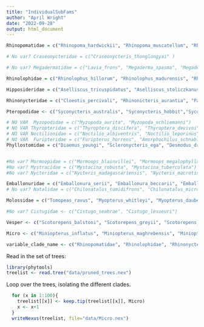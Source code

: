 ```yaml
---
title: "IndividualSubFams"
author: "April Wright"
date: "2022-09-28"
output: html_document
---
```


```r
Rhinopomatidae = c("Rhinopoma_hardwickii", "Rhinopoma_muscatellum", "Rhinopoma_macinnesi", "Rhinopoma_microphyllum", "Rhinopoma_hadramauticum")

# No var? Craseonycteridae = c("Craseonycteris_thonglongyai" )

# No var? Megadermatidae = c("Lavia_frons", "Megaderma_spasma", "Megaderma_lyra", "Megaderma_lyra","Eudiscoderma_thongareeae")

Rhinolophidae = c("Rhinolophus_hillorum", "Rhinolophus_madurensis", "Rhinolophus_landeri", "Rhinolophus_alcyone", "Rhinolophus_hipposideros", "Rhinolophus_swinnyi", "Rhinolophus_capensis", "Rhinolophus_simulator", "Rhinolophus_denti", "Rhinolophus_rufus", "Rhinolophus_blasii", "Rhinolophus_xinanzhongguoensis", "Rhinolophus_clivosus", "Rhinolophus_ferrumequinum", "Rhinolophus_eloquens", "Rhinolophus_mossambicus", "Rhinolophus_huananus", "Rhinolophus_fumigatus", "Rhinolophus_hilli", "Rhinolophus_hildebrandtii", "Rhinolophus_mabuensis", "Rhinolophus_cohenae", "Rhinolophus_smithersi", "Rhinolophus_canuti", "Rhinolophus_subbadius", "Rhinolophus_darlingi", "Rhinolophus_convexus", "Rhinolophus_ruwenzorii", "Rhinolophus_maclaudi", "Rhinolophus_mehelyi", "Rhinolophus_euryale", "Rhinolophus_yunanensis", "Rhinolophus_pearsonii", "Rhinolophus_euryotis", "Rhinolophus_arcuatus", "Rhinolophus_creaghi", "Rhinolophus_kahuzi", "Rhinolophus_subrufus", "Rhinolophus_coelophyllus", "Rhinolophus_shameli", "Rhinolophus_bocharicus", "Rhinolophus_stheno", "Rhinolophus_affinis", "Rhinolophus_sinicus", "Rhinolophus_thomasi", "Rhinolophus_rouxii", "Rhinolophus_acuminatus", "Rhinolophus_inops", "Rhinolophus_nereis", "Rhinolophus_malayanus", "Rhinolophus_luctoides", "Rhinolophus_chaseni", "Rhinolophus_paradoxolophus", "Rhinolophus_marshalli", "Rhinolophus_osgoodi", "Rhinolophus_mitratus", "Rhinolophus_adami", "Rhinolophus_macrotis", "Rhinolophus_siamensis", "Rhinolophus_shortridgei", "Rhinolophus_rex", "Rhinolophus_celebensis", "Rhinolophus_sakejiensis", "Rhinolophus_virgo", "Rhinolophus_philippinensis", "Rhinolophus_keyensis", "Rhinolophus_megaphyllus", "Rhinolophus_robinsoni", "Rhinolophus_borneensis", "Rhinolophus_thailandensis", "Rhinolophus_cognatus", "Rhinolophus_schnitzleri", "Rhinolophus_maendeleo", "Rhinolophus_lepidus", "Rhinolophus_pusillus", "Rhinolophus_montanus", "Rhinolophus_guineensis", "Rhinolophus_formosae", "Rhinolophus_trifoliatus", "Rhinolophus_sedulus", "Rhinolophus_deckenii", "Rhinolophus_ziama", "Rhinolophus_willardi", "Rhinolophus_luctus", "Rhinolophus_silvestris", "Rhinolophus_francisi", "Rhinolophus_beddomei")

Hipposideridae = c("Aselliscus_tricuspidatus", "Aselliscus_stoliczkanus", "Asellia_arabica", "Asellia_tridens", "Asellia_patrizii", "Paracoelops_megalotis", "Coelops_frithii", "Coelops_hirsutus", "Coelops_robinsoni", "Triaenops_afer", "Triaenops_rufus", "Triaenops_parvus", "Triaenops_persicus", "Triaenops_menamena", "Hipposideros_nequam", "Hipposideros_calcaratus", "Hipposideros_camerunensis", "Hipposideros_caffer", "Hipposideros_wollastoni", "Hipposideros_abae", "Hipposideros_beatus", "Hipposideros_lamottei", "Hipposideros_ruber", "Hipposideros_fuliginosus", "Hipposideros_doriae", "Hipposideros_dyacorum", "Hipposideros_fulvus", "Hipposideros_halophyllus", "Hipposideros_muscinus", "Hipposideros_macrobullatus", "Hipposideros_ater", "Hipposideros_ridleyi", "Hipposideros_cineraceus", "Hipposideros_speoris", "Hipposideros_khaokhouayensis", "Hipposideros_megalotis", "Hipposideros_rotalis", "Hipposideros_pomona", "Hipposideros_bicolor", "Hipposideros_sorenseni", "Hipposideros_cervinus", "Hipposideros_galeritus", "Hipposideros_pygmaeus", "Hipposideros_orbiculus", "Hipposideros_papua", "Hipposideros_coxi", "Hipposideros_curtus", "Hipposideros_jonesi", "Hipposideros_breviceps", "Hipposideros_marisae", "Hipposideros_boeadii", "Hipposideros_semoni", "Hipposideros_stenotis", "Hipposideros_alongensis", "Hipposideros_lekaguli", "Hipposideros_turpis", "Hipposideros_maggietaylorae", "Hipposideros_pratti", "Hipposideros_scutinares", "Hipposideros_lylei", "Hipposideros_corynophyllus", "Hipposideros_dinops", "Hipposideros_pelingensis", "Hipposideros_thomensis", "Hipposideros_demissus", "Hipposideros_diadema", "Hipposideros_lankadiva", "Hipposideros_edwardshilli", "Hipposideros_durgadasi", "Hipposideros_larvatus", "Hipposideros_hypophyllus", "Hipposideros_grandis", "Hipposideros_griffini", "Hipposideros_pendelburyi", "Hipposideros_armiger", "Hipposideros_coronatus", "Hipposideros_madurae", "Hipposideros_obscurus", "Hipposideros_inexpectatus", "Anthops_ornatus", "Hipposideros_einnaythu", "Hipposideros_sumbae", "Hipposideros_cyclops", "Hipposideros_crumeniferus", "Hipposideros_vittatus", "Hipposideros_gigas", "Hipposideros_inornatus", "Hipposideros_commersoni")

Rhinonycteridae = c("Cloeotis_percivali", "Rhinonicteris_aurantia", "Paratriaenops_pauliani", "Paratriaenops_auritus", "Paratriaenops_furculus")

Pteropodidae <- c("Syconycteris_australis", "Syconycteris_hobbit","Syconycteris_carolinae", "Macroglossus_sobrinus", "Macroglossus_minimus", "Harpyionycteris_whiteheadi", "Harpyionycteris_celebensis", "Rousettus_bidens", "Dobsonia_chapmani", "Dobsonia_moluccensis", "Dobsonia_emersa", "Dobsonia_inermis", "Dobsonia_praedatrix", "Dobsonia_anderseni", "Dobsonia_minor", "Dobsonia_exoleta", "Dobsonia_peronii", "Dobsonia_viridis", "Dobsonia_pannietensis", "Dobsonia_beauforti", "Dobsonia_crenulata", "Nyctimene_draconilla", "Nyctimene_certans", "Nyctimene_robinsoni", "Nyctimene_cephalotes", "Nyctimene_masalai", "Nyctimene_albiventer", "Nyctimene_keasti", "Nyctimene_vizcaccia", "Nyctimene_minutus", "Nyctimene_cyclotis", "Nyctimene_sanctacrucis", "Nyctimene_major", "Nyctimene_rabori", "Nyctimene_aello", "Nyctimene_malaitensis", "Paranyctimene_tenax", "Paranyctimene_raptor", "Eidolon_helvum", "Eidolon_dupreanum", "Pteralopex_anceps", "Pteralopex_pulchra", "Pteralopex_flanneryi", "Pteralopex_taki", "Pteralopex_atrata", "Mirimiri_acrodonta", "Rousettus_linduensis", "Desmalopex_microleucopterus", "Melonycteris_melanops", "Melonycteris_woodfordi", "Melonycteris_fardoulisi", "Styloctenium_wallacei", "Styloctenium_mindorensis", "Pteropus_capistratus", "Pteropus_howensis", "Pteropus_aruensis", "Pteropus_samoensis", "Pteropus_rayneri", "Pteropus_anetianus", "Pteropus_faunulus", "Pteropus_tuberculatus", "Pteropus_nitendiensis", "Pteropus_intermedius", "Pteropus_temminckii", "Pteropus_fundatus", "Pteropus_keyensis", "Pteropus_ornatus", "Pteropus_personatus", "Pteropus_pohlei", "Pteropus_mariannus", "Pteropus_yapensis", "Pteropus_pelewensis", "Pteropus_loochoensis", "Pteropus_admiralitatum", "Pteropus_tonganus", "Pteropus_speciosus", "Pteropus_conspicillatus", "Pteropus_hypomelanus", "Pteropus_griseus", "Pteropus_alecto", "Pteropus_ualanus", "Pteropus_neohibernicus", "Pteropus_poliocephalus", "Pteropus_ocularis", "Pteropus_dasymallus", "Pteropus_melanopogon", "Pteropus_pumilus", "Pteropus_chrysoproctus", "Pteropus_rennelli", "Pteropus_brunneus", "Pteropus_vampyrus", "Pteropus_rodricensis", "Pteropus_giganteus", "Pteropus_lylei", "Pteropus_niger", "Pteropus_aldabrensis", "Pteropus_rufus", "Pteropus_seychellensis", "Pteropus_argentatus", "Pteropus_livingstonii", "Pteropus_pselaphon", "Pteropus_voeltzkowi", "Pteropus_scapulatus", "Pteropus_caniceps", "Pteropus_melanotus", "Pteropus_vetulus", "Pteropus_cognatus", "Pteropus_lombocensis", "Pteropus_tokudae", "Pteropus_molossinus", "Pteropus_pelagicus", "Pteropus_pilosus", "Pteropus_gilliardorum", "Pteropus_mahaganus", "Pteropus_woodfordi", "Pteropus_subniger", "Pteropus_macrotis", "Acerodon_mackloti", "Acerodon_celebensis", "Acerodon_leucotis", "Acerodon_jubatus", "Acerodon_humilis", "Casinycteris_ophiodon", "Casinycteris_campomaanensis", "Casinycteris_argynnis", "Scotonycteris_zenkeri", "Scotonycteris_occidentalis", "Scotonycteris_bergmansi", "Rousettus_amplexicaudatus", "Rousettus_spinalatus", "Rousettus_celebensis", "Rousettus_obliviosus", "Rousettus_madagascariensis", "Rousettus_leschenaultii", "Rousettus_aegyptiacus", "Megaloglossus_woermanni", "Megaloglossus_azagnyi", "Myonycteris_relicta", "Myonycteris_torquata", "Myonycteris_brachycephala", "Myonycteris_angolensis", "Hypsignathus_monstrosus", "Epomops_buettikoferi", "Epomops_dobsonii", "Epomops_franqueti", "Nanonycteris_veldkampii", "Epomophorus_crypturus", "Epomophorus_minimus", "Epomophorus_labiatus", "Epomophorus_anselli", "Epomophorus_grandis", "Micropteropus_pusillus", "Micropteropus_intermedius", "Epomophorus_angolensis", "Epomophorus_gambianus", "Epomophorus_wahlbergi", "Rousettus_lanosus", "Eonycteris_spelaea", "Eonycteris_robusta", "Eonycteris_major", "Thoopterus_suhaniahae", "Thoopterus_nigrescens", "Chironax_melanocephalus", "Aproteles_bulmerae", "Penthetor_lucasi", "Alionycteris_paucidentata", "Otopteropus_cartilagonodus", "Plerotes_anchietae", "Haplonycteris_fischeri", "Notopteris_neocaledonica", "Notopteris_macdonaldi", "Aethalops_alecto", "Aethalops_aequalis", "Balionycteris_maculata", "Sphaerias_blanfordi", "Latidens_salimalii", "Dyacopterus_spadiceus", "Dyacopterus_brooksi", "Dyacopterus_rickarti", "Ptenochirus_jagori", "Ptenochirus_minor", "Megaerops_wetmorei", "Megaerops_niphanae", "Megaerops_kusnotoi", "Megaerops_ecaudatus", "Cynopterus_luzoniensis", "Cynopterus_sphinx", "Cynopterus_brachyotis", "Cynopterus_nusatenggara", "Cynopterus_minutus", "Cynopterus_horsfieldii", "Cynopterus_titthaecheilus")

# NO VAR  Myzopodidae = c("Myzopoda_aurita", "Myzopoda_schliemanni")
# NO VAR Thyropteridae = c("Thyroptera_discifera", "Thyroptera_devivoi", "Thyroptera_lavali", "Thyroptera_wynneae", "Thyroptera_tricolor")
# NO VAR Noctilionidae = c("Noctilio_albiventris", "Noctilio_leporinus")
# NO VAR  Furipteridae = c("Furipterus_horrens", "Amorphochilus_schnablii")
Phyllostomidae = c("Diaemus_youngi", "Scleronycteris_ega", "Desmodus_draculae", "Desmodus_rotundus", "Diphylla_ecaudata", "Lampronycteris_brachyotis", "Micronycteris_hirsuta", "Micronycteris_matses", "Micronycteris_megalotis", "Micronycteris_microtis", "Micronycteris_buriri", "Micronycteris_giovanniae", "Micronycteris_brosseti", "Micronycteris_yatesi", "Micronycteris_sanborni", "Micronycteris_minuta", "Micronycteris_schmidtorum", "Lonchorhina_aurita", "Lonchorhina_orinocensis", "Phylloderma_stenops", "Mimon_crenulatum", "Phyllostomus_latifolius", "Phyllostomus_latifolius", "Phyllostomus_elongatus", "Phyllostomus_hastatus", "Tonatia_bidens", "Tonatia_saurophila", "Phyllostomus_discolor", "Lophostoma_brasiliense", "Lophostoma_carrikeri", "Lophostoma_kalkoae", "Lophostoma_yasuni", "Lophostoma_schulzi", "Lophostoma_silvicolum", "Lophostoma_aequatorialis", "Lophostoma_evotis", "Lonchorhina_inusitata", "Mimon_cozumelae", "Macrophyllum_macrophyllum", "Mimon_koepckeae", "Trachops_cirrhosus", "Mimon_bennettii", "Chrotopterus_auritus", "Vampyrum_spectrum", "Xeronycteris_vieirai", "Platalina_genovensium", "Lonchophylla_chocoana", "Lonchophylla_peracchii", "Lonchophylla_fornicata", "Lonchophylla_orcesi", "Lonchophylla_robusta", "Lonchophylla_orienticollina", "Lonchophylla_handleyi", "Lonchophylla_inexpectata", "Lonchophylla_dekeyseri", "Lonchophylla_bokermanni", "Lionycteris_spurrelli", "Lonchophylla_hesperia", "Lonchophylla_concava", "Lonchophylla_mordax", "Lonchophylla_thomasi","Lonchophylla_thomasi", "Hsunycteris_pattoni", "Hsunycteris_cadenai", "Hsunycteris_thomasi", "Trinycteris_nicefori", "Glyphonycteris_behnii", "Glyphonycteris_sylvestris", "Glyphonycteris_daviesi", "Carollia_perspicillata", "Carollia_brevicauda", "Carollia_sowelli", "Carollia_subrufa", "Carollia_manu", "Carollia_castanea", "Carollia_benkeithi", "Rhinophylla_alethina", "Rhinophylla_fischerae", "Rhinophylla_pumilio", "Ametrida_centurio", "Pygoderma_bilabiatum", "Centurio_senex", "Sphaeronycteris_toxophyllum", "Stenoderma_rufum","Stenoderma_rufum", "Phyllops_falcatus", "Ardops_nichollsi", "Ariteus_flavescens", "Ectophylla_alba", "Artibeus_hirsutus", "Artibeus_inopinatus", "Artibeus_jamaicensis", "Artibeus_lituratus", "Artibeus_obscurus", "Artibeus_amplus", "Artibeus_planirostris", "Artibeus_fimbriatus", "Artibeus_fraterculus", "Artibeus_concolor", "Dermanura_anderseni", "Dermanura_rava", "Dermanura_glaucus", "Dermanura_gnomus", "Dermanura_bogotensis", "Dermanura_cinereus", "Dermanura_toltecus", "Dermanura_phaeotis", "Dermanura_watsoni", "Dermanura_incomitatus", "Dermanura_rosenbergii", "Dermanura_aztecus", "Enchisthenes_hartii", "Vampyressa_bidens", "Vampyressa_elisabethae", "Vampyressa_brocki", "Vampyressa_nymphaea", "Vampyressa_sinchi", "Chiroderma_vizottoi", "Chiroderma_salvini", "Chiroderma_improvisum", "Chiroderma_villosum", "Chiroderma_doriae", "Chiroderma_trinitatum", "Vampyressa_thyone", "Vampyressa_pusilla", "Vampyressa_melissa", "Mesophylla_macconnelli", "Vampyrodes_caraccioli", "Platyrrhinus_recifinus", "Platyrrhinus_nitelinea", "Platyrrhinus_guianensis", "Platyrrhinus_angustirostris", "Platyrrhinus_fusciventris", "Platyrrhinus_matapalensis", "Platyrrhinus_helleri", "Platyrrhinus_umbratus", "Platyrrhinus_brachycephalus", "Platyrrhinus_nigellus", "Platyrrhinus_vittatus", "Platyrrhinus_albericoi", "Platyrrhinus_masu", "Platyrrhinus_ismaeli", "Platyrrhinus_dorsalis", "Platyrrhinus_infuscus", "Platyrrhinus_aurarius", "Platyrrhinus_lineatus", "Platyrrhinus_chocoensis","Uroderma_bilobatum", "Uroderma_bakeri", "Uroderma_magnirostrum", "Sturnira_paulsoni", "Sturnira_angeli", "Sturnira_luisi", "Sturnira_lilium", "Sturnira_bakeri", "Sturnira_parvidens", "Sturnira_erythromos", "Sturnira_mistratensis", "Sturnira_burtonlimi", "Sturnira_oporaphilum", "Sturnira_ludovici", "Sturnira_hondurensis", "Sturnira_tildae", "Sturnira_perla", "Sturnira_magna", "Sturnira_sorianoi", "Sturnira_bogotensis", "Sturnira_mordax", "Sturnira_koopmanhilli", "Sturnira_aratathomasi", "Sturnira_nana", "Sturnira_bidens", "Monophyllus_plethodon", "Monophyllus_redmani", "Glossophaga_morenoi", "Glossophaga_longirostris", "Glossophaga_leachii", "Glossophaga_commissarisi", "Glossophaga_soricina", "Leptonycteris_curasoae", "Leptonycteris_yerbabuenae", "Leptonycteris_nivalis", "Erophylla_bombifrons", "Erophylla_sezekorni", "Phyllonycteris_aphylla", "Phyllonycteris_poeyi", "Brachyphylla_cavernarum", "Brachyphylla_nana", "Hylonycteris_underwoodi", "Lonchorhina_marinkellei", "Lonchorhina_fernandezi", "Lichonycteris_obscura", "Choeronycteris_mexicana", "Choeroniscus_minor", "Choeroniscus_periosus", "Choeroniscus_godmani","Musonycteris_harrisoni", "Anoura_cultrata", "Anoura_caudifer", "Anoura_luismanueli", "Anoura_canishina", "Anoura_latidens", "Anoura_geoffroyi", "Anoura_fistulata", "Macrotus_californicus", "Macrotus_waterhousii", "Neonycteris_pusilla", "Dryadonycteris_capixaba")


#No var? Mormoopidae = c("Mormoops_blainvillei", "Mormoops_megalophylla", "Pteronotus_personatus", "Pteronotus_davyi", "Pteronotus_gymnonotus", "Pteronotus_quadridens", "Pteronotus_macleayii", "Pteronotus_paraguanensis", "Pteronotus_parnellii")
#No var? Mystracidae = c("Mystacina_robusta", "Mystacina_tuberculata") 
#No var? Nycteridae = c("Nycteris_madagascariensis", "Nycteris_macrotis", "Nycteris_gambiensis", "Nycteris_aurita", "Nycteris_arge", "Nycteris_javanica", "Nycteris_tragata", "Nycteris_woodi", "Nycteris_major", "Nycteris_grandis", "Nycteris_hispida", "Nycteris_thebaica", "Nycteris_parisii", "Nycteris_vinsoni", "Nycteris_nana", "Nycteris_intermedia")

Emballonuridae = c("Emballonura_serii", "Emballonura_beccarii", "Emballonura_dianae", "Emballonura_monticola", "Emballonura_alecto", "Emballonura_furax", "Emballonura_raffrayana", "Emballonura_semicaudata", "Emballonura_tiavato", "Emballonura_atrata", "Coleura_seychellensis", "Coleura_kibomalandy", "Coleura_afra", "Peropteryx_leucoptera", "Peropteryx_pallidoptera", "Peropteryx_trinitatis", "Peropteryx_macrotis", "Peropteryx_kappleri", "Cormura_brevirostris", "Cyttarops_alecto", "Mosia_nigrescens", "Diclidurus_isabellus", "Diclidurus_scutatus", "Diclidurus_ingens", "Diclidurus_albus", "Balantiopteryx_plicata", "Balantiopteryx_io", "Balantiopteryx_infusca", "Rhynchonycteris_naso", "Saccopteryx_gymnura", "Saccopteryx_canescens", "Saccopteryx_antioquensis", "Saccopteryx_bilineata", "Saccopteryx_leptura", "Centronycteris_maximiliani", "Centronycteris_centralis", "Saccolaimus_flaviventris", "Saccolaimus_mixtus", "Saccolaimus_peli", "Saccolaimus_saccolaimus", "Taphozous_hildegardeae", "Taphozous_melanopogon", "Taphozous_troughtoni", "Taphozous_perforatus", "Taphozous_georgianus", "Taphozous_theobaldi", "Taphozous_achates", "Taphozous_nudiventris", "Taphozous_hamiltoni", "Taphozous_mauritianus", "Taphozous_kapalgensis", "Taphozous_longimanus", "Taphozous_australis", "Taphozous_hilli")
# No var? Natalidae = c("Chilonatalus_tumidifrons", "Chilonatalus_micropus", "Nyctiellus_lepidus", "Natalus_mexicanus", "Natalus_espiritosantensis", "Natalus_saturatus", "Natalus_tumidirostris", "Natalus_stramineus", "Natalus_primus", "Natalus_jamaicensis", "Natalus_major", "Natalus_lanatus")

Molossidae = c("Tomopeas_ravus", "Myopterus_whitleyi", "Myopterus_daubentonii", "Platymops_setiger", "Mormopterus_francoismoutoui", "Mormopterus_jugularis", "Cheiromeles_torquatus", "Cheiromeles_parvidens", "Tadarida_insignis", "Molossus_barnesi", "Tadarida_teniotis", "Tadarida_lobata", "Tadarida_fulminans", "Tadarida_australis", "Mormopterus_phrudus", "Molossus_currentium", "Mormopterus_loriae", "Mormopterus_doriae", "Mormopterus_minutus", "Mormopterus_halli", "Mormopterus_planiceps", "Mormopterus_beccarii", "Mormopterus_lumsdenae", "Mormopterus_kitcheneri", "Tadarida_ventralis", "Mormopterus_eleryi", "Mormopterus_acetabulosus", "Mormopterus_norfolkensis", "Sauromys_petrophilus", "Tadarida_brasiliensis", "Otomops_wroughtoni", "Otomops_formosus", "Otomops_papuensis", "Otomops_martiensseni", "Otomops_johnstonei", "Otomops_madagascariensis", "Otomops_secundus", "Molossops_mattogrossensis", "Cynomops_abrasus", "Cynomops_greenhalli", "Cynomops_mexicanus", "Cynomops_paranus", "Cynomops_planirostris", "Molossops_aequatorianus", "Molossops_temminckii", "Molossops_neglectus", "Molossus_molossus", "Molossus_rufus", "Molossus_pretiosus", "Tadarida_latouchei", "Molossus_coibensis", "Promops_nasutus", "Promops_centralis", "Nyctinomops_macrotis", "Nyctinomops_aurispinosus", "Nyctinomops_kalinowskii", "Nyctinomops_laticaudatus", "Nyctinomops_femorosaccus", "Eumops_hansae", "Eumops_patagonicus", "Eumops_bonariensis", "Eumops_maurus", "Eumops_auripendulus", "Eumops_perotis", "Eumops_floridanus", "Eumops_chiribaya", "Eumops_ferox", "Eumops_glaucinus", "Eumops_wilsoni", "Eumops_trumbulli", "Eumops_dabbenei", "Eumops_underwoodi", "Molossus_sinaloae", "Tadarida_aegyptiaca", "Tadarida_kuboriensis", "Molossus_alvarezi", "Tadarida_jobimena", "Chaerephon_bemmeleni", "Chaerephon_tomensis", "Mops_spurrelli", "Mops_midas", "Mops_demonstrator", "Mops_petersoni", "Chaerephon_bregullae", "Mops_thersites", "Chaerephon_atsinanana", "Chaerephon_pumilus", "Chaerephon_chapini", "Mops_bakarii", "Chaerephon_bivittatus", "Mops_brachypterus", "Mops_trevori", "Chaerephon_major", "Chaerephon_gallagheri", "Mops_leucostigma", "Mops_condylurus", "Mops_niangarae", "Mops_niveiventer", "Chaerephon_aloysiisabaudiae", "Chaerephon_nigeriae", "Mops_sarasinorum", "Chaerephon_russatus", "Chaerephon_ansorgei", "Mops_congicus", "Chaerephon_jobensis", "Chaerephon_solomonis", "Mops_nanulus", "Chaerephon_plicatus", "Chaerephon_johorensis", "Mops_mops", "Molossus_aztecus")

#No var? Cistugidae <- c("Cistugo_seabrae", "Cistugo_lesueuri")

Vesper <- c("Scotorepens_balstoni", "Scotorepens_greyii", "Scotorepens_orion", "Scotorepens_sanborni", "Scotozous_dormeri", "Pharotis_imogene", "Scoteanax_rueppellii", "Mimetillus_moloneyi", "Nycticeius_cubanus", "Nycticeius_humeralis", "Nycticeius_aenobarbus", "Lasiurus_xanthinus", "Lasiurus_ega", "Lasiurus_castaneus", "Lasiurus_degelidus", "Lasiurus_insularis", "Lasiurus_intermedius", "Lasiurus_ebenus", "Lasiurus_borealis", "Lasiurus_pfeifferi", "Lasiurus_minor", "Lasiurus_atratus", "Lasiurus_blossevillii", "Lasiurus_seminolus", "Lasiurus_cinereus", "Lasiurus_varius", "Lasiurus_egregius", "Parastrellus_hesperus", "Otonycteris_hemprichii", "Pipistrellus_murrayi", "Rhogeessa_tumida", "Rhogeessa_aeneus", "Rhogeessa_bickhami", "Rhogeessa_io", "Rhogeessa_menchuae", "Rhogeessa_genowaysi", "Rhogeessa_minutilla", "Rhogeessa_parvula", "Rhogeessa_mira", "Rhogeessa_hussoni", "Rhogeessa_gracilis", "Rhogeessa_alleni", "Pipistrellus_inexspectatus", "Pipistrellus_kitcheneri", "Antrozous_pallidus", "Bauerus_dubiaquercus", "Barbastella_leucomelas", "Barbastella_beijingensis", "Barbastella_barbastellus", "Euderma_maculatum", "Pipistrellus_papuanus", "Plecotus_sardus", "Plecotus_sacrimontis", "Plecotus_macrobullaris", "Plecotus_auritus", "Plecotus_ognevi", "Plecotus_balensis", "Plecotus_christii", "Plecotus_austriacus", "Plecotus_teneriffae", "Plecotus_kolombatovici", "Plecotus_taivanus", "Idionycteris_phyllotis", "Corynorhinus_rafinesquii", "Corynorhinus_townsendii", "Corynorhinus_mexicanus", "Hesperoptenus_blanfordi", "Glauconycteris_poensis", "Glauconycteris_superba", "Glauconycteris_beatrix", "Pipistrellus_stenopterus", "Pipistrellus_coromandra", "Pipistrellus_tenuis", "Pipistrellus_paterculus", "Pipistrellus_javanicus", "Pipistrellus_minahassae", "Pipistrellus_abramus", "Pipistrellus_adamsi", "Arielulus_cuprosus", "Pipistrellus_ceylonicus", "Glischropus_bucephalus", "Glischropus_tylopus", "Glischropus_aquilus", "Glischropus_javanus", "Nyctalus_furvus", "Nyctalus_leisleri", "Nyctalus_azoreum", "Nyctalus_lasiopterus", "Nyctalus_aviator", "Nyctalus_noctula", "Nyctalus_plancyi", "Nyctalus_montanus", "Pipistrellus_pipistrellus", "Pipistrellus_hanaki", "Pipistrellus_pygmaeus", "Eptesicus_andinus", "Pipistrellus_angulatus", "Pipistrellus_hesperidus", "Pipistrellus_kuhlii", "Pipistrellus_deserti", "Pipistrellus_maderensis", "Pipistrellus_nathusii", "Pipistrellus_imbricatus", "Pipistrellus_sturdeei", "Pipistrellus_rueppellii", "Eptesicus_innoxius", "Scotoecus_albofuscus", "Scotoecus_hirundo", "Scotoecus_pallidus", "Vespertilio_sinensis", "Vespertilio_murinus", "Eptesicus_tatei", "Nycticeinops_schlieffeni", "Glauconycteris_machadoi", "Chalinolobus_dwyeri", "Pipistrellus_eisentrauti", "Pipistrellus_crassulus", "Eptesicus_floweri", "Pipistrellus_endoi", "Neoromicia_nana", "Neoromicia_roseveari", "Neoromicia_brunnea", "Neoromicia_helios", "Neoromicia_zuluensis", "Neoromicia_tenuipinnis", "Neoromicia_rendalli", "Hypsugo_dolichodon", "Hypsugo_lanzai", "Hypsugo_bemainty", "Hypsugo_anchietae", "Neoromicia_somalica", "Neoromicia_guineensis", "Neoromicia_melckorum", "Laephotis_botswanae", "Laephotis_angolensis", "Laephotis_namibensis", "Laephotis_wintoni", "Neoromicia_robertsi", "Neoromicia_malagasyensis", "Neoromicia_flavescens", "Neoromicia_matroka", "Neoromicia_capensis", "Pipistrellus_ariel", "Pipistrellus_cadornae", "Falsistrellus_mordax", "Falsistrellus_tasmaniensis", "Falsistrellus_petersi", "Falsistrellus_affinis", "Falsistrellus_mackenziei", "Glauconycteris_humeralis", "Pipistrellus_savii", "Pipistrellus_savii", "Eptesicus_guadeloupensis", "Pipistrellus_alaschanicus", "Nyctophilus_bifax", "Nyctophilus_sherrini", "Nyctophilus_arnhemensis", "Nyctophilus_nebulosus", "Nyctophilus_howensis", "Nyctophilus_walkeri", "Nyctophilus_microdon", "Nyctophilus_gouldi", "Nyctophilus_timoriensis", "Nyctophilus_geoffroyi", "Nyctophilus_corbeni", "Nyctophilus_shirleyae", "Nyctophilus_microtis", "Nyctophilus_heran", "Pipistrellus_joffrei", "Pipistrellus_pulveratus", "Glauconycteris_alboguttata", "Pipistrellus_nanulus", "Chalinolobus_neocaledonicus", "Pipistrellus_musciculus", "Chalinolobus_tuberculatus", "Pipistrellus_lophurus", "Chalinolobus_nigrogriseus", "Vespadelus_pumilus", "Vespadelus_douglasorum", "Vespadelus_baverstocki", "Vespadelus_caurinus", "Vespadelus_troughtoni", "Vespadelus_regulus", "Vespadelus_vulturnus", "Vespadelus_finlaysoni", "Vespadelus_darlingtoni", "Chalinolobus_morio", "Chalinolobus_gouldii", "Arielulus_torquatus", "Pipistrellus_macrotis", "Eptesicus_dimissus", "Glauconycteris_kenyacola", "Tylonycteris_robustula", "Tylonycteris_pygmaeus", "Tylonycteris_pachypus", "Philetor_brachypterus", "Hesperoptenus_tickelli", "Glauconycteris_gleni", "Pipistrellus_permixtus", "Arielulus_societatis", "Pipistrellus_rusticus", "Eptesicus_platyops", "Hesperoptenus_gaskelli", "Eptesicus_nasutus", "Pipistrellus_aero", "Eptesicus_fuscus", "Eptesicus_brasiliensis", "Eptesicus_pachyotis", "Eptesicus_furinalis", "Eptesicus_diminutus", "Pipistrellus_raceyi", "Eptesicus_chiriquinus", "Chalinolobus_picatus", "Histiotus_humboldti", "Histiotus_montanus", "Histiotus_magellanicus", "Histiotus_velatus", "Histiotus_alienus", "Histiotus_macrotus", "Histiotus_laephotis", "Eptesicus_hottentotus", "Eptesicus_serotinus", "Eptesicus_nilssonii", "Glauconycteris_curryae", "Eptesicus_kobayashii", "Eptesicus_gobiensis", "Eptesicus_bobrinskoi", "Hesperoptenus_doriae", "Eptesicus_pachyomus", "Eptesicus_bottae", "Eptesicus_isabellinus", "Ia_io", "Pipistrellus_westralis", "Scotomanes_ornatus", "Pipistrellus_vordermanni", "Eptesicus_japonensis", "Hesperoptenus_tomesi", "Lasionycteris_noctivagans", "Pipistrellus_anthonyi", "Arielulus_circumdatus", "Pipistrellus_arabicus", "Pipistrellus_collinus", "Arielulus_aureocollaris", "Eptesicus_lobatus", "Glauconycteris_variegata", "Pipistrellus_wattsi", "Glauconycteris_argentata", "Glauconycteris_egeria", "Scotophilus_kuhlii", "Scotophilus_nucella", "Scotophilus_nux", "Scotophilus_nigrita", "Scotophilus_robustus", "Scotophilus_dinganii", "Scotophilus_ejetai", "Scotophilus_trujilloi", "Scotophilus_collinus", "Scotophilus_andrewreborii", "Scotophilus_celebensis", "Scotophilus_borbonicus", "Scotophilus_livingstonii", "Scotophilus_tandrefana", "Scotophilus_marovaza", "Scotophilus_heathii", "Scotophilus_leucogaster", "Scotophilus_viridis", "Kerivoula_phalaena", "Kerivoula_krauensis", "Kerivoula_myrella", "Kerivoula_muscina", "Kerivoula_hardwickii", "Kerivoula_kachinensis", "Kerivoula_titania", "Kerivoula_argentata", "Kerivoula_africana", "Kerivoula_flora", "Kerivoula_whiteheadi", "Kerivoula_eriophora", "Kerivoula_minuta", "Kerivoula_intermedia", "Kerivoula_papillosa", "Kerivoula_lenis", "Kerivoula_agnella", "Kerivoula_cuprosa", "Kerivoula_lanosa", "Kerivoula_pellucida", "Kerivoula_smithii", "Kerivoula_picta", "Murina_tiensa", "Murina_harrisoni", "Murina_ryukyuana", "Murina_beelzebub", "Murina_ussuriensis", "Murina_balaensis", "Murina_fusca", "Murina_huttoni", "Murina_tenebrosa", "Murina_guilleni", "Murina_chrysochaetes", "Murina_harpioloides", "Murina_shuipuensis", "Murina_leucogaster", "Murina_puta", "Murina_bicolor", "Murina_hilgendorfi", "Murina_aurata", "Murina_eleryi", "Murina_gracilis", "Murina_recondita", "Murina_annamitica", "Murina_aenea", "Murina_walstoni", "Murina_florium", "Murina_suilla", "Murina_rozendaali", "Murina_cineracea", "Murina_tubinaris", "Murina_pluvialis", "Murina_jaintiana", "Murina_fionae", "Murina_cyclotis", "Murina_peninsularis", "Murina_loreliae", "Myotis_septentrionalis", "Myotis_diminutus", "Myotis_auriculus", "Myotis_leibii", "Myotis_californicus", "Myotis_melanorhinus", "Myotis_ciliolabrum", "Myotis_volans", "Myotis_bucharensis", "Myotis_sodalis", "Myotis_keenii", "Myotis_evotis", "Myotis_lucifugus", "Myotis_thysanodes", "Myotis_brandtii", "Myotis_cobanensis", "Myotis_fortidens", "Myotis_atacamensis", "Myotis_dominicensis", "Myotis_nesopolus", "Myotis_martiniquensis", "Myotis_vivesi", "Myotis_austroriparius", "Myotis_grisescens", "Myotis_badius", "Myotis_velifer", "Myotis_yumanensis", "Myotis_albescens", "Myotis_chiloensis", "Myotis_nigricans", "Myotis_oxyotus", "Myotis_levis", "Myotis_keaysi", "Myotis_planiceps", "Myotis_simus", "Myotis_riparius", "Myotis_elegans", "Myotis_aelleni", "Myotis_ruber", "Myotis_dinellii", "Myotis_peninsularis", "Myotis_moluccarum", "Myotis_australis", "Myotis_alcathoe", "Myotis_mystacinus", "Myotis_annectans", "Myotis_gomantongensis", "Myotis_montivagus", "Myotis_pruinosus", "Myotis_secundus", "Myotis_yanbarensis", "Myotis_schaubi", "Myotis_escalerai", "Myotis_lavali", "Myotis_pequinius", "Myotis_bombinus", "Myotis_nattereri", "Myotis_chinensis", "Myotis_punicus", "Myotis_insularum", "Myotis_blythii", "Myotis_myotis", "Myotis_csorbai", "Myotis_sicarius", "Myotis_rufopictus", "Myotis_frater", "Myotis_bechsteinii", "Myotis_ater", "Myotis_petax", "Myotis_izecksohni", "Myotis_midastactus", "Myotis_macrodactylus", "Myotis_pilosus", "Myotis_fimbriatus", "Myotis_oreias", "Myotis_daubentonii", "Myotis_hajastanicus", "Myotis_macropus", "Myotis_adversus", "Myotis_hasseltii", "Myotis_occultus", "Myotis_macrotarsus", "Myotis_horsfieldii", "Myotis_rosseti", "Myotis_ridleyi", "Myotis_laniger", "Myotis_hermani", "Myotis_annamiticus", "Myotis_longipes", "Myotis_siligorensis", "Myotis_davidii", "Myotis_phanluongi", "Myotis_dieteri", "Myotis_morrisi", "Myotis_capaccinii", "Myotis_soror", "Myotis_stalkeri", "Myotis_ikonnikovi", "Myotis_altarium", "Myotis_nipalensis", "Myotis_aurascens", "Myotis_handleyi", "Myotis_dasycneme", "Myotis_muricola", "Myotis_scotti", "Myotis_flavus", "Myotis_findleyi", "Myotis_tricolor", "Myotis_emarginatus", "Myotis_goudoti", "Myotis_anjouanensis", "Myotis_bocagii", "Myotis_formosus", "Myotis_welwitschii", "Phoniscus_atrox", "Phoniscus_papuensis", "Phoniscus_aerosa", "Phoniscus_jagorii")

Micro <- c("Miniopterus_inflatus", "Miniopterus_maghrebensis", "Miniopterus_newtoni", "Miniopterus_mossambicus", "Miniopterus_natalensis", "Miniopterus_paululus", "Miniopterus_oceanensis", "Miniopterus_griveaudi", "Miniopterus_minor", "Miniopterus_fraterculus", "Miniopterus_petersoni", "Miniopterus_manavi", "Miniopterus_aelleni", "Miniopterus_majori", "Miniopterus_egeri", "Miniopterus_robustior", "Miniopterus_griffithsi", "Miniopterus_ambohitrensis", "Miniopterus_gleni", "Miniopterus_schreibersii", "Miniopterus_shortridgei", "Miniopterus_brachytragos", "Miniopterus_magnater", "Miniopterus_fuscus", "Miniopterus_fuliginosus", "Miniopterus_sororculus", "Miniopterus_pusillus", "Miniopterus_macrocneme", "Miniopterus_australis", "Miniopterus_medius", "Miniopterus_mahafaliensis", "Miniopterus_tristis")

variable_clade_name <- c("Rhinopomatidae", "Rhinolophidae", "Rhinonycteridae", "Hipposideridae", "Emballonuridae", "Molossidae", "Pteropodidae", "Phyllostomidae", "Vesper", "Micro")

```

Read in the set of trees:

```r
library(phytools)
treelist <- read.tree("data/pruned_trees.nex")
```

Loop over the trees, isolating the different clades.
```r

  for (x in 1:100){
    treelist[[x]] <- keep.tip(treelist[[x]], Micro)
    x <- x+1
  }
  writeNexus(treelist, file="data/Micro.nex")
```
